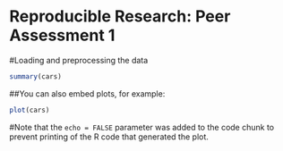 Reproducible Research: Peer Assessment 1
==================================================
#Loading and preprocessing the data

```r
summary(cars)
```

##You can also embed plots, for example:

```r
plot(cars)
```

#Note that the `echo = FALSE` parameter was added to the code chunk to prevent printing of the R code that generated the plot.
